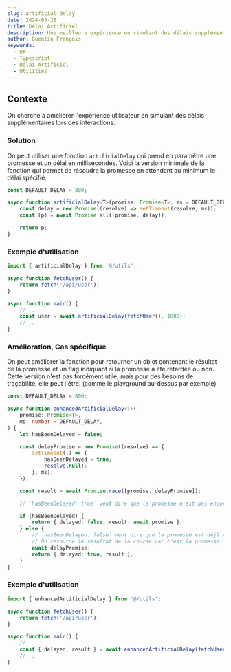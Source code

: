 ```yaml
---
slug: artificial-delay
date: 2024-03-28
title: Délai Artificiel
description: Une meilleure expérience en simulant des délais supplémentaires lors des intéractions.
author: Quentin François
keywords:
  - UX
  - Typescript
  - Délai Artificiel
  - Utilities
---
```


## Contexte

On cherche à améliorer l'expérience utilisateur en simulant des délais supplémentaires lors des intéractions.

### Solution

On peut utiliser une fonction `artificialDelay` qui prend en paramètre une promesse et un délai en millisecondes.
Voici la version minimale de la fonction qui permet de résoudre la promesse en attendant au minimum le délai spécifié.

```ts
const DEFAULT_DELAY = 800;

async function artificialDelay<T>(promise: Promise<T>, ms = DEFAULT_DELAY) {
	const delay = new Promise((resolve) => setTimeout(resolve, ms));
	const [p] = await Promise.all([promise, delay]);

	return p;
}
```

### Exemple d'utilisation

```ts /await artificialDelay(fetchUser(), 1000)/
import { artificialDelay } from '@/utils';

async function fetchUser() {
	return fetch('/api/user');
}

async function main() {
	// ...
	const user = await artificialDelay(fetchUser(), 1000);
	// ...
}
```

### Amélioration, Cas spécifique

On peut améliorer la fonction pour retourner un objet contenant le résultat de la promesse et un flag indiquant si la promesse a été retardée ou non.
Cette version n'est pas forcément utile, mais pour des besoins de traçabilité, elle peut l'être. (comme le playground au-dessus par exemple)

```ts /await promise/ /await delayPromise;/
const DEFAULT_DELAY = 800;

async function enhancedArtificialDelay<T>(
	promise: Promise<T>,
	ms: number = DEFAULT_DELAY,
) {
	let hasBeenDelayed = false;

	const delayPromise = new Promise((resolve) => {
		setTimeout(() => {
			hasBeenDelayed = true;
			resolve(null);
		}, ms);
	});

	const result = await Promise.race([promise, delayPromise]);

	// `hasBeenDelayed: true` veut dire que la promesse n'est pas encore résolue alors => on l'attend

	if (hasBeenDelayed) {
		return { delayed: false, result: await promise };
	} else {
		// `hasBeenDelayed: false` veut dire que la promesse est déjà résolue => on attend la fin du délai
		// On retourne le résultat de la course car c'est la promesse qui a été résolue en premier
		await delayPromise;
		return { delayed: true, result };
	}
}
```

### Exemple d'utilisation

```ts /await enhancedArtificialDelay(fetchUser(), 1000)/
import { enhancedArtificialDelay } from '@/utils';

async function fetchUser() {
	return fetch('/api/user');
}

async function main() {
	// ...
	const { delayed, result } = await enhancedArtificialDelay(fetchUser(), 1000);
	// ...
}
```
